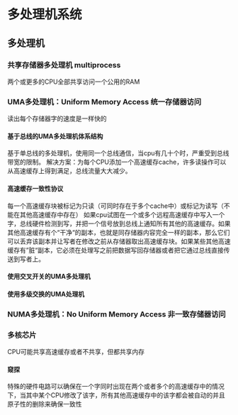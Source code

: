 = 多处理机系统 =
== 多处理机 ==
=== 共享存储器多处理机 multiprocess ===
两个或更多的CPU全部共享访问一个公用的RAM

=== UMA多处理机：Uniform Memory Access 统一存储器访问 ===
读出每个存储器字的速度是一样快的
==== 基于总线的UMA多处理机体系结构 ====
基于单总线的多处理机，使用同一个总线通信，当cpu有几十个时，严重受到总线带宽的限制。
解决方案：为每个CPU添加一个高速缓存cache，许多读操作可以从高速缓存上得到满足，总线流量大大减少。

==== 高速缓存一致性协议 ====
每一个高速缓存块被标记为只读（可同时存在于多个cache中）或标记为读写（不能在其他高速缓存中存在）
如果cpu试图在一个或多个远程高速缓存中写入一个字，总线硬件检测到写，并把一个信号放到总线上通知所有其他的高速缓存。如果其他高速缓存有个“干净“的副本，也就是同存储器内容完全一样的副本，那么它们可以丢弃该副本并让写者在修改之前从存储器取出高速缓存块。如果某些其他高速缓存有”脏“副本，它必须在处理写之前把数据写回存储器或者把它通过总线直接传送到写者上。

==== 使用交叉开关的UMA多处理机 ====
{{images/multicpu1.png}}

==== 使用多级交换的UMA处理机 ====
{{images/multicpu2.png}}
=== NUMA多处理机：No Uniform Memory Access 非一致存储器访问 ===

=== 多核芯片 ===
CPU可能共享高速缓存或者不共享，但都共享内存
==== 窥探 ====
特殊的硬件电路可以确保在一个字同时出现在两个或者多个的高速缓存中的情况下，当其中某个CPU修改了该字，所有其他高速缓存中的该字都会被自动的并且原子性的删除来确保一致性
